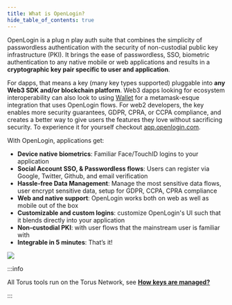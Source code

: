 ```yaml
---
title: What is OpenLogin?
hide_table_of_contents: true
---
```


OpenLogin is a plug n play auth suite that combines the simplicity of passwordless authentication with the security of
non-custodial public key infrastructure (PKI). It brings the ease of passwordless, SSO, biometric authentication to any native
mobile or web applications and results in a **cryptographic key pair specific to user and application**.

For dapps, that means a key (many key types supported) pluggable into **any Web3 SDK and/or blockchain platform**. Web3 dapps looking for ecosystem interoperability can also look to using
[Wallet](/wallet/get-started) for a metamask-esque integration that uses OpenLogin flows. For web2 developers, the key enables
more security guarantees, GDPR, CPRA, or CCPA compliance, and creates a better way to give users the features they love
without sacrificing security. To experience it for yourself checkout [app.openlogin.com](https://app.openlogin.com).


<div style={{display: "flex", flexWrap: "wrap", gap: "10px"}}>
<div style={{flexBasis: "50%", flexGrow: "10"}}>

With OpenLogin, applications get:
- **Device native biometrics**:  Familiar Face/TouchID logins to your application
- **Social Account SSO, & Passwordless flows**: Users can register via Google, Twitter, Github, and email verification
- **Hassle-free Data Management**: Manage the most sensitive data flows, user encrypt sensitive data, setup for GDPR, CCPA, CPRA compliance
- **Web and native support**: OpenLogin works both on web as well as mobile out of the box
- **Customizable and custom logins**: customize OpenLogin's UI such that it blends directly into your application
- **Non-custodial PKI**: with user flows that the mainstream user is familiar with
- **Integrable in 5 minutes**: That’s it!

</div>
<div style={{flexBasis:"300px", flexGrow: "1", textAlign: "center" }} >
    <img src="/contents/modal.png"/>
</div>
</div>

:::info

All Torus tools run on the Torus Network, see [**How keys are managed?**](/key-infrastructure/overview)

:::
